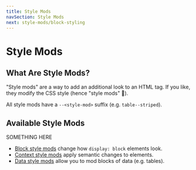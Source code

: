 ```yaml
---
title: Style Mods
navSection: Style Mods
next: style-mods/block-styling
---
```


# Style Mods

## What Are Style Mods?

"Style mods" are a way to add an additional look to an HTML tag. If you like, they modify the CSS style (hence "style mods" 🙂).

All style mods have a `--<style-mod>` suffix (e.g. `table--striped`).

## Available Style Mods

SOMETHING HERE

* [Block style mods](./block-styling) change how `display: block` elements look.
* [Context style mods](./context-styling) apply semantic changes to elements.
* [Data style mods](./data-styling) allow you to mod blocks of data (e.g. tables).